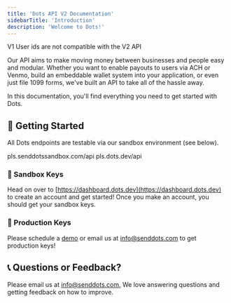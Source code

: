 ```yaml
---
title: 'Dots API V2 Documentation'
sidebarTitle: 'Introduction'
description: 'Welcome to Dots!'
---
```


<Warning>V1 User ids are not compatible with the V2 API</Warning>

Our API aims to make moving money between businesses and people easy and modular. Whether you want to enable payouts to users via ACH or Venmo, build an embeddable wallet system into your application, or even just file 1099 forms, we've built an API to take all of the hassle away.

In this documentation, you'll find everything you need to get started with Dots.

## 💸 Getting Started

All Dots endpoints are testable via our sandbox environment (see below).

<Card title="Sandbox Endpoint" icon="screwdriver-wrench">
  pls.senddotssandbox.com/api
</Card>

<Card title="Production Endpoint" icon="circle-play">
  pls.dots.dev/api
</Card>

### 🔑 Sandbox Keys

Head on over to [https://dashboard.dots.dev](https://dashboard.dots.dev) to create an account and get started! Once you make an account, you should get your sandbox keys.

### 🔑 Production Keys

Please schedule a [demo](https://dots.dev/get%5Fstarted) or email us at [info@senddots.com](mailto:info@senddots.com) to get production keys!

## 📞 Questions or Feedback?

Please email us at [info@senddots.com.](mailto:info@senddots.com) We love answering questions and getting feedback on how to improve.
